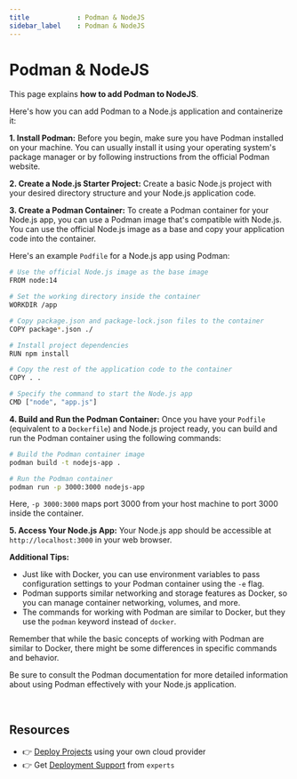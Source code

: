 ```yaml
---
title            : Podman & NodeJS
sidebar_label    : Podman & NodeJS
---
```


# Podman & NodeJS

This page explains **how to add Podman to NodeJS**. 

Here's how you can add Podman to a Node.js application and containerize it:

**1. Install Podman:**
Before you begin, make sure you have Podman installed on your machine. You can usually install it using your operating system's package manager or by following instructions from the official Podman website.

**2. Create a Node.js Starter Project:**
Create a basic Node.js project with your desired directory structure and your Node.js application code.

**3. Create a Podman Container:**
To create a Podman container for your Node.js app, you can use a Podman image that's compatible with Node.js. You can use the official Node.js image as a base and copy your application code into the container.

Here's an example `Podfile` for a Node.js app using Podman:

```bash
# Use the official Node.js image as the base image
FROM node:14

# Set the working directory inside the container
WORKDIR /app

# Copy package.json and package-lock.json files to the container
COPY package*.json ./

# Install project dependencies
RUN npm install

# Copy the rest of the application code to the container
COPY . .

# Specify the command to start the Node.js app
CMD ["node", "app.js"]
```

**4. Build and Run the Podman Container:**
Once you have your `Podfile` (equivalent to a `Dockerfile`) and Node.js project ready, you can build and run the Podman container using the following commands:

```bash
# Build the Podman container image
podman build -t nodejs-app .

# Run the Podman container
podman run -p 3000:3000 nodejs-app
```

Here, `-p 3000:3000` maps port 3000 from your host machine to port 3000 inside the container.

**5. Access Your Node.js App:**
Your Node.js app should be accessible at `http://localhost:3000` in your web browser.

**Additional Tips:**

- Just like with Docker, you can use environment variables to pass configuration settings to your Podman container using the `-e` flag.
- Podman supports similar networking and storage features as Docker, so you can manage container networking, volumes, and more.
- The commands for working with Podman are similar to Docker, but they use the `podman` keyword instead of `docker`.

Remember that while the basic concepts of working with Podman are similar to Docker, there might be some differences in specific commands and behavior. 

Be sure to consult the Podman documentation for more detailed information about using Podman effectively with your Node.js application.

<br />

## Resources

- 👉 [Deploy Projects](https://deploypro.dev/) using your own cloud provider
- 👉 Get [Deployment Support](https://deploypro.dev/support/) from `experts` 
